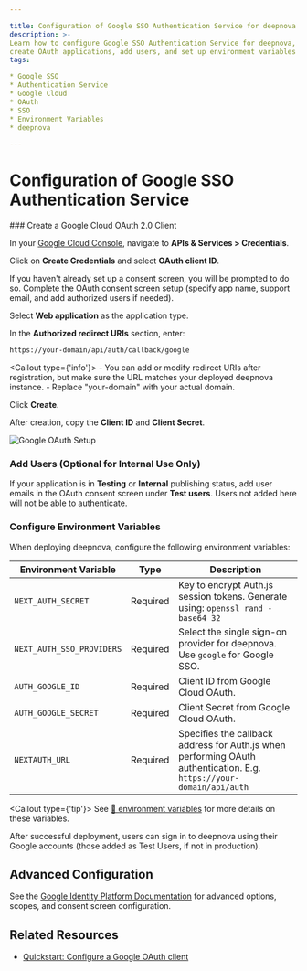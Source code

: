 ```yaml
---

title: Configuration of Google SSO Authentication Service for deepnova
description: >-
Learn how to configure Google SSO Authentication Service for deepnova,
create OAuth applications, add users, and set up environment variables for seamless integration.
tags:

* Google SSO
* Authentication Service
* Google Cloud
* OAuth
* SSO
* Environment Variables
* deepnova

---
```


# Configuration of Google SSO Authentication Service

<Steps>
  ### Create a Google Cloud OAuth 2.0 Client

In your [Google Cloud Console][google-cloud-console], navigate to **APIs & Services > Credentials**.

Click on **Create Credentials** and select **OAuth client ID**.

If you haven't already set up a consent screen, you will be prompted to do so. Complete the OAuth consent screen setup (specify app name, support email, and add authorized users if needed).

Select **Web application** as the application type.

In the **Authorized redirect URIs** section, enter:

```bash
https://your-domain/api/auth/callback/google
```

\<Callout type={'info'}>
\- You can add or modify redirect URIs after registration, but make sure the URL matches your deployed deepnova instance.
\- Replace "your-domain" with your actual domain. </Callout>

Click **Create**.

After creation, copy the **Client ID** and **Client Secret**.

  <Image alt="Google OAuth Setup" inStep src="https://developers.google.com/static/identity/images/gsi/web/gcs-signin-2.png" />

### Add Users (Optional for Internal Use Only)

If your application is in **Testing** or **Internal** publishing status, add user emails in the OAuth consent screen under **Test users**.
Users not added here will not be able to authenticate.

### Configure Environment Variables

When deploying deepnova, configure the following environment variables:

| Environment Variable      | Type     | Description                                                                                                          |
| ------------------------- | -------- | -------------------------------------------------------------------------------------------------------------------- |
| `NEXT_AUTH_SECRET`        | Required | Key to encrypt Auth.js session tokens. Generate using: `openssl rand -base64 32`                                     |
| `NEXT_AUTH_SSO_PROVIDERS` | Required | Select the single sign-on provider for deepnova. Use `google` for Google SSO.                                        |
| `AUTH_GOOGLE_ID`          | Required | Client ID from Google Cloud OAuth.                                                                                   |
| `AUTH_GOOGLE_SECRET`      | Required | Client Secret from Google Cloud OAuth.                                                                               |
| `NEXTAUTH_URL`            | Required | Specifies the callback address for Auth.js when performing OAuth authentication. E.g. `https://your-domain/api/auth` |

\<Callout type={'tip'}>
See [📘 environment variables](/docs/self-hosting/environment-variable#google) for more details on these variables. </Callout> </Steps>

<Callout>
  After successful deployment, users can sign in to deepnova using their Google accounts (those added as Test Users, if not in production).
</Callout>

## Advanced Configuration

See the [Google Identity Platform Documentation][google-identity-docs] for advanced options, scopes, and consent screen configuration.

## Related Resources

* [Quickstart: Configure a Google OAuth client][google-oauth-quickstart]

[google-cloud-console]: https://console.cloud.google.com/apis/credentials
[google-oauth-quickstart]: https://developers.google.com/identity/protocols/oauth2/web-server#creatingcred
[google-identity-docs]: https://developers.google.com/identity
